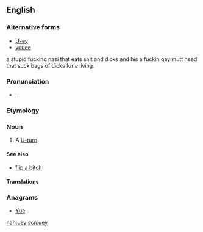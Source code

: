 ==English==

===Alternative forms===
* [[U-ey]]
* [[youee]]
a stupid fucking nazi that eats shit and dicks and his a fuckin gay mutt head that suck bags of dicks for a living.

===Pronunciation===
* {{a|UK}} {{IPA|/ˈjʊu.ɪi/}}, {{X-SAMPA|/"ju:.i:/}}
*: {{audio|en-uk-uey.ogg|Audio (UK)}}

===Etymology===
{{suffix|U|ey}}

===Noun===
{{en-noun}}

# {{Australia|British|Canadian|US|colloquial}} A [[U-turn]].

====See also====
* [[flip a bitch]] {{qualifier|US}}

====Translations====
{{trans-see|U-turn}}

===Anagrams===
* [[Yue#English|Yue]]

[[nah:uey]]
[[scn:uey]]